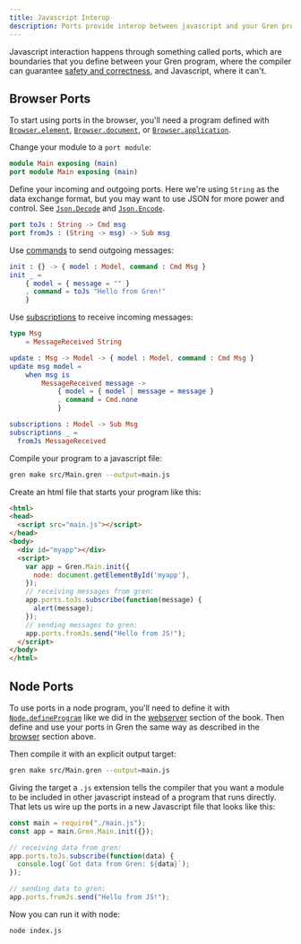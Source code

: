 ```yaml
---
title: Javascript Interop
description: Ports provide interop between javascript and your Gren program.
---
```


Javascript interaction happens through something called ports,
which are boundaries that you define between your Gren program,
where the compiler can guarantee [safety and correctness](/book/#correct),
and Javascript, where it can't.

## Browser Ports

To start using ports in the browser, you'll need a program defined with
[`Browser.element`](/book/applications/browser/#browserelement),
[`Browser.document`](/book/applications/browser/#browserdocument), or
[`Browser.application`](/book/applications/browser/#browserapplication).

Change your module to a `port module`:

```elm title="src/Main.gren" showLineNumbers=false del={1} add={2}
module Main exposing (main)
port module Main exposing (main)
```

Define your incoming and outgoing ports.
Here we're using `String` as the data exchange format, but you may want to use JSON for more power and control.
See [`Json.Decode`](https://packages.gren-lang.org/package/gren-lang/core/version/latest/module/Json.Decode)
and [`Json.Encode`](https://packages.gren-lang.org/package/gren-lang/core/version/latest/module/Json.Encode).

```elm title="src/Main.gren" showLineNumbers=false
port toJs : String -> Cmd msg
port fromJs : (String -> msg) -> Sub msg
```

Use [commands](/book/applications/commands/) to send outgoing messages:

```elm title="src/Main.gren" showLineNumbers=false
init : {} -> { model : Model, command : Cmd Msg }
init _ =
    { model = { message = "" }
    , command = toJs "Hello from Gren!"
    }
```

Use [subscriptions](/book/applications/subscriptions/) to receive incoming messages:

```elm title="src/Main.gren" showLineNumbers=false
type Msg
    = MessageReceived String

update : Msg -> Model -> { model : Model, command : Cmd Msg }
update msg model =
    when msg is
        MessageReceived message ->
            { model = { model | message = message }
            , command = Cmd.none
            }

subscriptions : Model -> Sub Msg
subscriptions _ =
  fromJs MessageReceived
```

Compile your program to a javascript file:

```sh
gren make src/Main.gren --output=main.js
```

Create an html file that starts your program like this:

```html showLineNumbers=false {11-16}
<html>
<head>
  <script src="main.js"></script>
</head>
<body>
  <div id="myapp"></div>
  <script>
    var app = Gren.Main.init({
      node: document.getElementById('myapp'),
    });
    // receiving messages from gren:
    app.ports.toJs.subscribe(function(message) {
      alert(message); 
    });
    // sending messages to gren:
    app.ports.fromJs.send("Hello from JS!");
  </script>
</body>
</html>
```

## Node Ports

To use ports in a node program, you'll need to define it with
[`Node.defineProgram`](https://packages.gren-lang.org/package/gren-lang/node/version/latest/module/Node#defineProgram)
like we did in the [webserver](/book/applications/node/#lets-make-a-web-server) section of the book.
Then define and use your ports in Gren the same way as described in the [browser](#browser-ports) section above.

Then compile it with an explicit output target:

```sh
gren make src/Main.gren --output=main.js
```

Giving the target a `.js` extension tells the compiler that you want a module to be included in other javascript instead of a program that runs directly.
That lets us wire up the ports in a new Javascript file that looks like this:

```js title="index.js" showLineNumbers
const main = require("./main.js");
const app = main.Gren.Main.init({});

// receiving data from gren:
app.ports.toJs.subscribe(function(data) {
  console.log(`Got data from Gren: ${data}`);
});

// sending data to gren:
app.ports.fromJs.send("Hello from JS!");
```

Now you can run it with node:

```sh
node index.js
```
